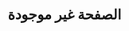 ---
page_type: "404"
title: الصفحة غير موجودة
description: لم نتمكن من العثور على ما كنت تبحث عنه
---